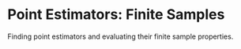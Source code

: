 # Point Estimators: Finite Samples {#point-estimators-finite-samples}

Finding point estimators and evaluating their finite sample properties.
